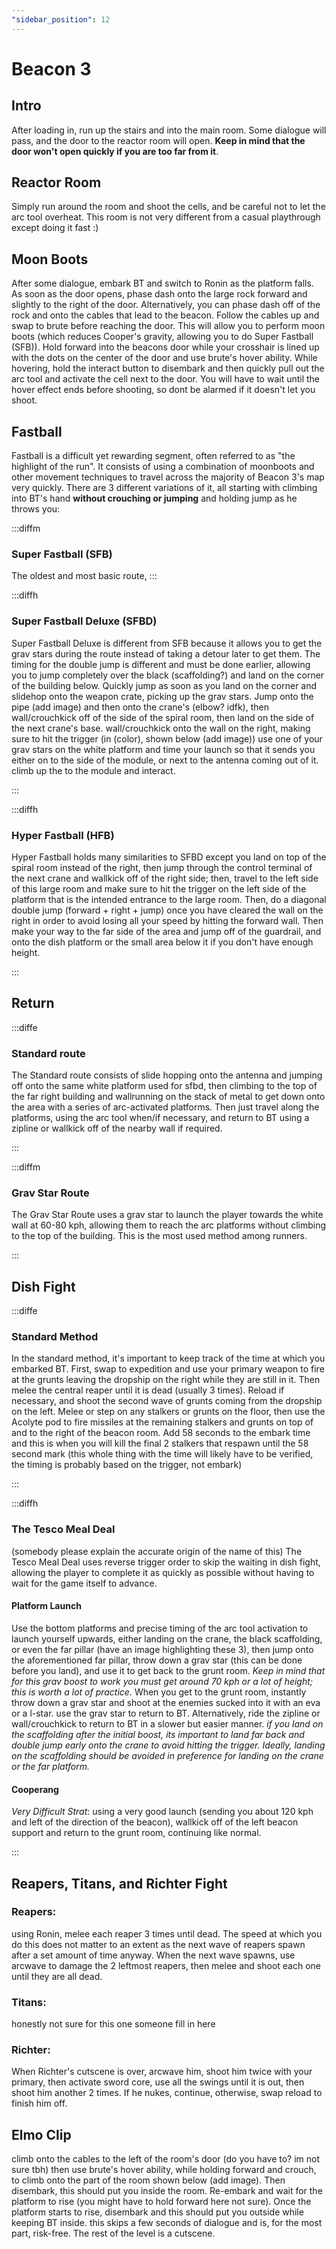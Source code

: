 ```yaml
---
"sidebar_position": 12
---
```



# Beacon 3

## Intro

After loading in, run up the stairs and into the main room. Some dialogue will pass, and the door to the reactor room will open. **Keep in mind that the door won't open quickly if you are too far from it**.

## Reactor Room 

Simply run around the room and shoot the cells, and be careful not to let the arc tool overheat. This room is not very different from a casual playthrough except doing it fast :)

## Moon Boots

After some dialogue, embark BT and switch to Ronin as the platform falls. As soon as the door opens, phase dash onto the large rock forward and slightly to the right of the door. Alternatively, you can phase dash off of the rock and onto the cables that lead to the beacon. Follow the cables up and swap to brute before reaching the door. This will allow you to perform moon boots (which reduces Cooper's gravity, allowing you to do Super Fastball (SFB)). Hold forward into the beacons door while your crosshair is lined up with the dots on the center of the door and use brute's hover ability. While hovering, hold the interact button to disembark and then quickly pull out the arc tool and activate the cell next to the door. You will have to wait until the hover effect ends before shooting, so dont be alarmed if it doesn't let you shoot.

## Fastball 

Fastball is a difficult yet rewarding segment, often referred to as "the highlight of the run". It consists of using a combination of moonboots and other movement techniques to travel across the majority of Beacon 3's map very quickly. There are 3 different variations of it, all starting with climbing into BT's hand **without crouching or jumping** and holding jump as he throws you: 

:::diffm

### Super Fastball (SFB)
The oldest and most basic route, 
:::

:::diffh

### Super Fastball Deluxe (SFBD)

Super Fastball Deluxe is different from SFB because it allows you to get the grav stars during the route instead of taking a detour later to get them. The timing for the double jump is different and must be done earlier, allowing you to jump completely over the black (scaffolding?) and land on the corner of the building below. Quickly jump as soon as you land on the corner and slidehop onto the weapon crate, picking up the grav stars. Jump onto the pipe (add image) and then onto the crane's (elbow? idfk), then wall/crouchkick off of the side of the spiral room, then land on the side of the next crane's base. wall/crouchkick onto the wall on the right, making sure to hit the trigger (in (color), shown below (add image)) use one of your grav stars on the white platform and time your launch so that it sends you either on to the side of the module, or next to the antenna coming out of it. climb up the to the module and interact.
	
:::


:::diffh

### Hyper Fastball (HFB) 

Hyper Fastball holds many similarities to SFBD except you land on top of the spiral room instead of the right, then jump through the control terminal of the next crane and wallkick off of the right side; then, travel to the left side of this large room and make sure to hit the trigger on the left side of the platform that is the intended entrance to the large room. Then, do a diagonal double jump (forward + right + jump) once you have cleared the wall on the right in order to avoid losing all your speed by hitting the forward wall. Then make your way to the far side of the area and jump off of the guardrail, and onto the dish platform or the small area below it if you don't have enough height.

:::


## Return


:::diffe

### Standard route
The Standard route consists of slide hopping onto the antenna and jumping off onto the same white platform used for sfbd, then climbing to the top of the far right building and wallrunning on the stack of metal to get down onto the area with a series of arc-activated platforms. Then just travel along the platforms, using the arc tool when/if necessary, and return to BT using a zipline or wallkick off of the nearby wall if required.


:::

:::diffm

### Grav Star Route

The Grav Star Route uses a grav star to launch the player towards the white wall at 60-80 kph, allowing them to reach the arc platforms without climbing to the top of the building. This is the most used method among runners.

:::

## Dish Fight

:::diffe

### Standard Method

In the standard method, it's important to keep track of the time at which you embarked BT. First, swap to expedition and use your primary weapon to fire at the grunts leaving the dropship on the right while they are still in it. Then melee the central reaper until it is dead (usually 3 times). Reload if necessary, and shoot the second wave of grunts coming from the dropship on the left. Melee or step on any stalkers or grunts on the floor, then use the Acolyte pod to fire missiles at the remaining stalkers and grunts on top of and to the right of the beacon room. Add 58 seconds to the embark time and this is when you will kill the final 2 stalkers that respawn until the 58 second mark (this whole thing with the time will likely have to be verified, the timing is probably based on the trigger, not embark)

:::


:::diffh

### The Tesco Meal Deal

(somebody please explain the accurate origin of the name of this)
The Tesco Meal Deal uses reverse trigger order to skip the waiting in dish fight, allowing the player to complete it as quickly as possible without having to wait for the game itself to advance.

#### Platform Launch

Use the bottom platforms and precise timing of the arc tool activation to launch yourself upwards, either landing on the crane, the black scaffolding, or even the far pillar (have an image highlighting these 3), then jump onto the aforementioned far pillar, throw down a grav star (this can be done before you land), and use it to get back to the grunt room. *Keep in mind that for this grav boost to work you must get around 70 kph or a lot of height; this is worth a lot of practice.* When you get to the grunt room, instantly throw down a grav star and shoot at the enemies sucked into it with an eva or a l-star. use the grav star to return to BT. Alternatively, ride the zipline or wall/crouchkick to return to BT in a slower but easier manner.
*if you land on the scaffolding after the initial boost, its important to land far back and double jump early onto the crane to avoid hitting the trigger. Ideally, landing on the scaffolding should be avoided in preference for landing on the crane or the far platform.*

#### Cooperang
*Very Difficult Strat*: using a very good launch (sending you about 120 kph and left of the direction of the beacon), wallkick off of the left beacon support and return to the grunt room, continuing like normal.

:::

## Reapers, Titans, and Richter Fight

### Reapers: 
using Ronin, melee each reaper 3 times until dead. The speed at which you do this does not matter to an extent as the next wave of reapers spawn after a set amount of time anyway. When the next wave spawns, use arcwave to damage the 2 leftmost reapers, then melee and shoot each one until they are all dead.

### Titans:
honestly not sure for this one someone fill in here

### Richter:
When Richter's cutscene is over, arcwave him, shoot him twice with your primary, then activate sword core, use all the swings until it is out, then shoot him another 2 times. If he nukes, continue, otherwise, swap reload to finish him off. 

## Elmo Clip 
climb onto the cables to the left of the room's door (do you have to? im not sure tbh) then use brute's hover ability, while holding forward and crouch, to climb onto the part of the room shown below (add image). Then disembark, this should put you inside the room. Re-embark and wait for the platform to rise (you might have to hold forward here not sure). Once the platform starts to rise, disembark and this should put you outside while keeping BT inside. this skips a few seconds of dialogue and is, for the most part, risk-free. The rest of the level is a cutscene.